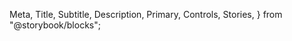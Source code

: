   Meta,
  Title,
  Subtitle,
  Description,
  Primary,
  Controls,
  Stories,
} from "@storybook/blocks";

<Meta isTemplate />

<Title />

<Stories />

## Props

<Controls />
